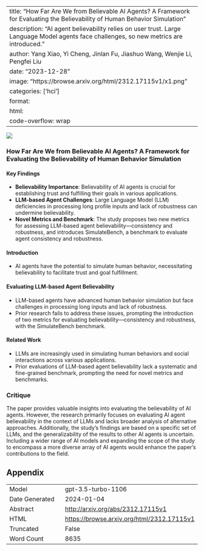 
---
title: "How Far Are We from Believable AI Agents? A Framework for Evaluating the Believability of Human Behavior Simulation"
description: "AI agent believability relies on user trust. Large Language Model agents face challenges, so new metrics are introduced."
author: Yang Xiao, Yi Cheng, Jinlan Fu, Jiashuo Wang, Wenjie Li, Pengfei Liu
date: "2023-12-28"
image: "https://browse.arxiv.org/html/2312.17115v1/x1.png"
categories: ['hci']
format:
  html:
    code-overflow: wrap
---

![](https://browse.arxiv.org/html/2312.17115v1/x1.png)

### How Far Are We from Believable AI Agents? A Framework for Evaluating the Believability of Human Behavior Simulation

#### Key Findings

- **Believability Importance**: Believability of AI agents is crucial for establishing trust and fulfilling their goals in various applications.
- **LLM-based Agent Challenges**: Large Language Model (LLM) deficiencies in processing long profile inputs and lack of robustness can undermine believability.
- **Novel Metrics and Benchmark**: The study proposes two new metrics for assessing LLM-based agent believability—consistency and robustness, and introduces SimulateBench, a benchmark to evaluate agent consistency and robustness.

#### Introduction
- AI agents have the potential to simulate human behavior, necessitating believability to facilitate trust and goal fulfillment.
  
#### Evaluating LLM-based Agent Believability
- LLM-based agents have advanced human behavior simulation but face challenges in processing long inputs and lack of robustness.
- Prior research fails to address these issues, prompting the introduction of two metrics for evaluating believability—consistency and robustness, with the SimulateBench benchmark.

#### Related Work
- LLMs are increasingly used in simulating human behaviors and social interactions across various applications.
- Prior evaluations of LLM-based agent believability lack a systematic and fine-grained benchmark, prompting the need for novel metrics and benchmarks.

### Critique
The paper provides valuable insights into evaluating the believability of AI agents. However, the research primarily focuses on evaluating AI agent believability in the context of LLMs and lacks broader analysis of alternative approaches. Additionally, the study's findings are based on a specific set of LLMs, and the generalizability of the results to other AI agents is uncertain. Including a wider range of AI models and expanding the scope of the study to encompass a more diverse array of AI agents would enhance the paper's contributions to the field.

## Appendix

|          |          |
|----------|----------|
| Model     | gpt-3.5-turbo-1106       |
| Date Generated     | 2024-01-04       |
| Abstract | [http://arxiv.org/abs/2312.17115v1](http://arxiv.org/abs/2312.17115v1)        |
| HTML     | [https://browse.arxiv.org/html/2312.17115v1](https://browse.arxiv.org/html/2312.17115v1)       |
| Truncated       | False       |
| Word Count       | 8635       |